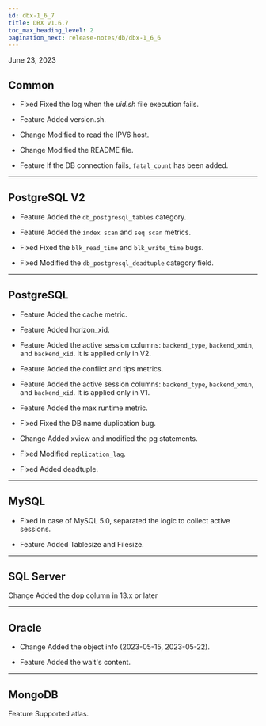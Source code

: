 ```yaml
---
id: dbx-1_6_7
title: DBX v1.6.7
toc_max_heading_level: 2
pagination_next: release-notes/db/dbx-1_6_6
---
```


June 23, 2023

## Common

-   <Status>Fixed</Status> Fixed the log when the <em>uid.sh</em> file execution fails.

-   <Status>Feature</Status> Added version.sh.

-   <Status>Change</Status> Modified to read the IPV6 host.

-   <Status>Change</Status> Modified the README file.

-   <Status>Feature</Status> If the DB connection fails, <code>fatal_count</code> has been added.

* * *

## PostgreSQL V2

-   <Status>Feature</Status> Added the <code>db_postgresql_tables</code> category.

-   <Status>Feature</Status> Added the <code>index scan</code> and <code>seq scan</code> metrics.

-   <Status>Fixed</Status> Fixed the <code>blk_read_time</code> and <code>blk_write_time</code> bugs.

-   <Status>Fixed</Status> Modified the <code>db_postgresql_deadtuple</code> category field.

* * *

## PostgreSQL

-   <Status>Feature</Status> Added the cache metric.

-   <Status>Feature</Status> Added horizon_xid.

-   <Status>Feature</Status> Added the active session columns: <code>backend_type</code>, <code>backend_xmin</code>, and <code>backend_xid</code>. It is applied only in V2.

-   <Status>Feature</Status> Added the conflict and tips metrics.

-   <Status>Feature</Status> Added the active session columns: <code>backend_type</code>, <code>backend_xmin</code>, and <code>backend_xid</code>. It is applied only in V1.

-   <Status>Feature</Status> Added the max runtime metric.

-   <Status>Fixed</Status> Fixed the DB name duplication bug.

-   <Status>Change</Status> Added xview and modified the pg statements.

-   <Status>Fixed</Status> Modified <code>replication_lag</code>.

-   <Status>Fixed</Status> Added deadtuple.

* * *

## MySQL

-   <Status>Fixed</Status> In case of MySQL 5.0, separated the logic to collect active sessions.

-   <Status>Feature</Status> Added Tablesize and Filesize.

* * *

## SQL Server

<p><Status>Change</Status> Added the dop column in 13.x or later</p>

* * *

## Oracle

-   <Status>Change</Status> Added the object info (2023-05-15, 2023-05-22).

-   <Status>Feature</Status> Added the wait's content.

* * *

## MongoDB

<p><Status>Feature</Status> Supported atlas.</p>
